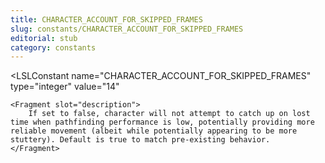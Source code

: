 ```yaml
---
title: CHARACTER_ACCOUNT_FOR_SKIPPED_FRAMES
slug: constants/CHARACTER_ACCOUNT_FOR_SKIPPED_FRAMES
editorial: stub
category: constants
---
```


<LSLConstant
	name="CHARACTER_ACCOUNT_FOR_SKIPPED_FRAMES"
	type="integer"
	value="14"
>
	<Fragment slot="description">
		If set to false, character will not attempt to catch up on lost time when pathfinding performance is low, potentially providing more reliable movement (albeit while potentially appearing to be more stuttery). Default is true to match pre-existing behavior.
	</Fragment>
</LSLConstant>
